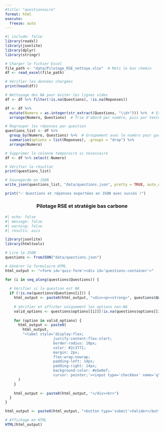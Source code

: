 ```yaml
---
#title: "questionnaire"
format: html
execute:
  freeze: auto
---
```


```r
#| include: false
library(readxl)
library(jsonlite)
library(dplyr)
library(stringr)

# Charger le fichier Excel
file_path <- "data/Pilotage_RSE_nettoye.xlsx"  # Mets le bon chemin
df <- read_excel(file_path)

# Vérifier les données chargées
print(head(df))

# Nettoyage des NA pour éviter les lignes vides
df <- df %>% filter(!is.na(Questions), !is.na(Reponses))

df <- df %>%
  mutate(Numero = as.integer(str_extract(Questions, "\\d+"))) %>%  # Extrait uniquement le numéro
  arrange(Numero, Questions)  # Trie d'abord par numéro, puis par texte

# Regrouper les réponses par question
questions_list <- df %>%
  group_by(Numero, Questions) %>%  # Groupement avec le numéro pour garantir l'ordre
  summarise(options = list(Reponses), .groups = "drop") %>%
  arrange(Numero) 

# Supprimer la colonne temporaire si nécessaire
df <- df %>% select(-Numero)

# Vérifier le résultat
print(questions_list)

# Sauvegarde en JSON
write_json(questions_list, "data/questions.json", pretty = TRUE, auto_unbox = TRUE)

print("✅ Questions et réponses exportées en JSON avec succès !")

```

```{=html}
<h3 style="text-align:center; margin-bottom:2vw;">Pilotage RSE et stratégie bas carbone</h3>
```

```r
#| echo: false
#| message: false
#| warning: false
#| results: asis

library(jsonlite)
library(htmltools)

# Lire le JSON
questions <- fromJSON("data/questions.json")

# Générer le formulaire HTML
html_output <- "<form id='quiz-form'><div id='questions-container'>"

for (i in seq_along(questions$Questions)) {
  
  # Vérifier si la question est NA
  if (!is.na(questions$Questions[i])) {
    html_output <- paste0(html_output, "<div><p><strong>", questions$Questions[i], "</strong></p>")
    
    # Vérifier et afficher uniquement les options non-NA
    valid_options <- questions$options[[i]][!is.na(questions$options[[i]])]
    
    for (option in valid_options) {
      html_output <- paste0(
        html_output,
        "<label style='display:flex;
                      justify-content:flex-start;
                      border-radius: 10px;
                      color: #2c3771;
                      margin: 2px;
                      flex-wrap:nowrap;
                      padding-left: 14px;
                      padding-right: 14px;
                      background-color: #e5e8ef;
                      cursor: pointer;'><input type='checkbox' name='q", i, "' value='", option, "'> ", option, "</label>"
      )
    }
    
    html_output <- paste0(html_output, "</div><br>")
  }
}

html_output <- paste0(html_output, "<button type='submit'>Valider</button></form>")

# Affichage en HTML
HTML(html_output)


```
